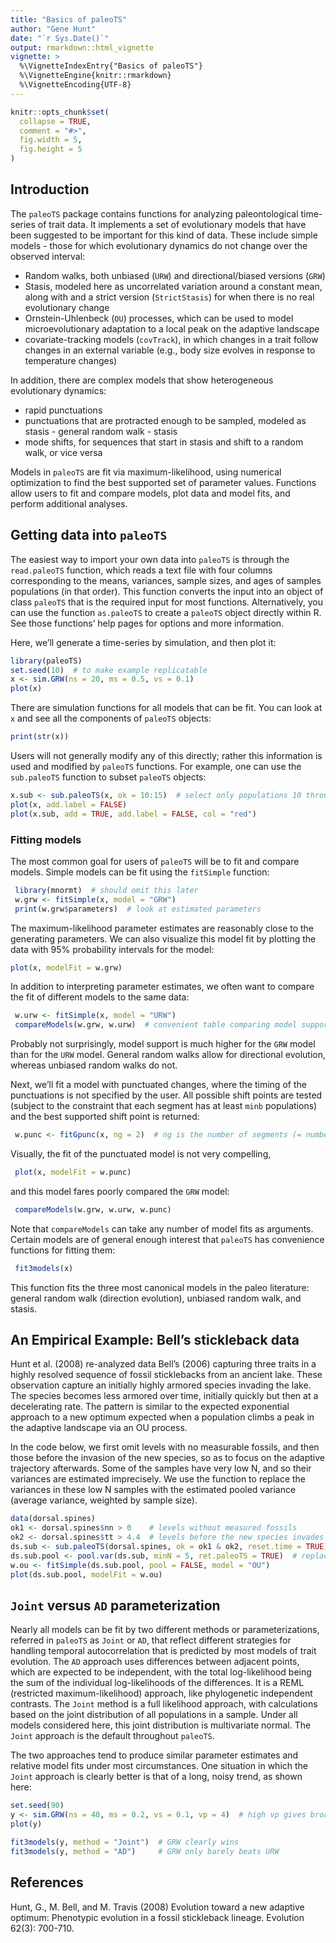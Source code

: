 ```yaml
---
title: "Basics of paleoTS"
author: "Gene Hunt"
date: "`r Sys.Date()`"
output: rmarkdown::html_vignette
vignette: >
  %\VignetteIndexEntry{"Basics of paleoTS"}
  %\VignetteEngine{knitr::rmarkdown}
  %\VignetteEncoding{UTF-8}
---
```


```r
knitr::opts_chunk$set(
  collapse = TRUE,
  comment = "#>",
  fig.width = 5,
  fig.height = 5
)
```

## Introduction

The `paleoTS` package contains functions for analyzing paleontological time-series of 
trait data.  It implements a set of evolutionary models that have been suggested to be important
for this kind of data.  These include simple models - those for which evolutionary dynamics do not change over the observed interval:

- Random walks, both unbiased (`URW`) and directional/biased versions (`GRW`)
- Stasis, modeled here as uncorrelated variation around a constant mean, along with  and a strict version (`StrictStasis`) for when there is no real evolutionary change
- Ornstein-Uhlenbeck (`OU`) processes, which can be used to model microevolutionary adaptation to a local peak on the adaptive landscape
- covariate-tracking models (`covTrack`), in which changes in a trait follow changes in an external variable (e.g., body size evolves in response to temperature changes)

In addition, there are complex models that show heterogeneous evolutionary dynamics:

- rapid punctuations
- punctuations that are protracted enough to be sampled, modeled as stasis - general random walk - stasis
- mode shifts, for sequences that start in stasis and shift to a random walk, or vice versa

Models in `paleoTS` are fit via maximum-likelihood, using numerical optimization to find the best supported set of parameter values. Functions allow users to fit and compare models, plot data and model fits, and perform additional analyses. 

## Getting data into `paleoTS`

The easiest way to import your own data into `paleoTS` is through the `read.paleoTS` function, which reads a text file with four columns corresponding to the means, variances, sample sizes, and ages of samples populations (in that order). This function converts the input into an object of class `paleoTS` that is the required input for most functions. Alternatively, you can use the function `as.paleoTS` to create a `paleoTS` object directly within R. See those functions' help pages for options and more information.

Here, we'll generate a time-series by simulation, and then plot it:

```r
library(paleoTS)
set.seed(10)  # to make example replicatable
x <- sim.GRW(ns = 20, ms = 0.5, vs = 0.1)
plot(x)
```

There are simulation functions for all models that can be fit. You can look at `x` and see all the components of `paleoTS` objects:

```r
print(str(x))
```

Users will not generally modify any of this directly; rather this information is used and modified by `paleoTS` functions. For example, one can use the `sub.paleoTS` function to subset `paleoTS` objects:

```r
x.sub <- sub.paleoTS(x, ok = 10:15)  # select only populations 10 through 15
plot(x, add.label = FALSE)
plot(x.sub, add = TRUE, add.label = FALSE, col = "red")
```

### Fitting models

The most common goal for users of `paleoTS` will be to fit and compare models. Simple models can be fit using the `fitSimple` function:

```r
 library(mnormt)  # should omit this later
 w.grw <- fitSimple(x, model = "GRW")
 print(w.grw$parameters)  # look at estimated parameters
```

The maximum-likelihood parameter estimates are reasonably close to the generating parameters. We can also visualize this model fit by plotting the data with 95% probability intervals for the model:

```r
plot(x, modelFit = w.grw)
```

In addition to interpreting parameter estimates, we often want to compare the fit of different models to the same data:

```r
 w.urw <- fitSimple(x, model = "URW")
 compareModels(w.grw, w.urw)  # convenient table comparing model support
```

Probably not surprisingly, model support is much higher for the `GRW` model than for the `URW` model. General random walks allow for directional evolution, whereas unbiased random walks do not.

Next, we'll fit a model with punctuated changes, where the timing of the punctuations is not specified by the user.  All possible shift points are tested (subject to the constraint that each segment has at least `minb` populations) and the best supported shift point is returned:

```r
 w.punc <- fitGpunc(x, ng = 2)  # ng is the number of segments (= number of punctuations + 1)
```

Visually, the fit of the punctuated model is not very compelling, 

```r
 plot(x, modelFit = w.punc)
```

and this model fares poorly compared the `GRW` model:

```r
 compareModels(w.grw, w.urw, w.punc)
```


Note that `compareModels` can take any number of model fits as arguments. Certain models are of general enough interest that `paleoTS` has convenience functions for fitting them:

```r
 fit3models(x)
```

This function fits the three most canonical models in the paleo literature: general random walk (direction evolution), unbiased random walk, and stasis.

## An Empirical Example: Bell's stickleback data

Hunt et al. (2008) re-analyzed data Bell's (2006) capturing three traits in a highly resolved sequence of fossil sticklebacks from an ancient lake. These observation capture an initially highly armored species invading the lake. The species becomes less armored over time, initially quickly but then at a decelerating rate. The pattern is similar to the expected exponential approach to a new optimum expected when a population climbs a peak in the adaptive landscape via an OU process. 

In the code below, we first omit levels with no measurable fossils, and then those before the invasion of the new species, so as to focus on the adaptive trajectory afterwards. Some of the samples have very low N, and so their variances are estimated imprecisely.  We use the \code{pool.var} function to replace the variances in these low N samples with the estimated pooled variance (average variance, weighted by sample size). 

```r
data(dorsal.spines)
ok1 <- dorsal.spines$nn > 0    # levels without measured fossils
ok2 <- dorsal.spines$tt > 4.4  # levels before the new species invades
ds.sub <- sub.paleoTS(dorsal.spines, ok = ok1 & ok2, reset.time = TRUE)  # subsample 
ds.sub.pool <- pool.var(ds.sub, minN = 5, ret.paleoTS = TRUE)  # replace some pooled variance
w.ou <- fitSimple(ds.sub.pool, pool = FALSE, model = "OU")
plot(ds.sub.pool, modelFit = w.ou)
```

## `Joint` versus `AD` parameterization

Nearly all models can be fit by two different methods or parameterizations, referred in `paleoTS` as `Joint` or `AD`, that reflect different strategies for handling temporal autocorrelation that is predicted by most models of trait evolution. The `AD` approach uses differences between adjacent points, which are expected to be independent, with the total log-likelihood being the sum of the individual log-likelihoods of the differences. It is a REML (restricted maximum-likelihood) approach, like phylogenetic independent contrasts. The `Joint` method is a full likelihood approach, with calculations based on the joint distribution of all populations in a sample.  Under all models considered here, this joint distribution is multivariate normal. The `Joint` approach is the default throughout `paleoTS`.

The two approaches tend to produce similar parameter estimates and relative model fits under most circumstances. One situation in which the `Joint` approach is clearly better is that of a long, noisy trend, as shown here:

```r
set.seed(90)
y <- sim.GRW(ns = 40, ms = 0.2, vs = 0.1, vp = 4)  # high vp gives broader error bars
plot(y)

fit3models(y, method = "Joint")  # GRW clearly wins
fit3models(y, method = "AD")     # GRW only barely beats URW

```

## References
 Hunt, G., M. Bell, and M. Travis (2008) Evolution toward a new adaptive optimum: Phenotypic evolution in a fossil stickleback lineage. Evolution 62(3): 700-710.

